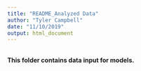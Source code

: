 ```yaml
---
title: "README_Analyzed Data"
author: "Tyler Campbell"
date: "11/10/2019"
output: html_document
---
```


\
**This folder contains data input for models.**
\
\